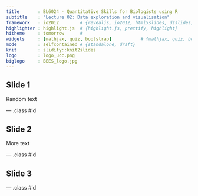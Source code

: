 ```yaml
---
title       : BL6024 - Quantitative Skills for Biologists using R
subtitle    : "Lecture 02: Data exploration and visualisation"
framework   : io2012        # {revealjs, io2012, html5slides, dzslides, ...}
highlighter : highlight.js  # {highlight.js, prettify, highlight}
hitheme     : tomorrow      # 
widgets     : [mathjax, quiz, bootstrap]           # {mathjax, quiz, bootstrap}
mode        : selfcontained # {standalone, draft}
knit        : slidify::knit2slides
logo        : logo_ucc.png
biglogo     : BEES_logo.jpg
---
```


## Slide 1

Random text


---  .class #id 

## Slide 2

More text

--- .class #id

## Slide 3

--- .class #id